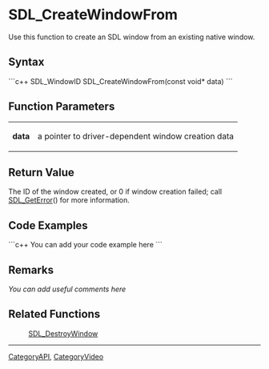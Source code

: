 <!-- pragma section-numbers off -->
<!-- pragma disable-camelcase -->

= SDL_CreateWindowFrom =
Use this function to create an SDL window from an existing native window.


== Syntax ==
```c++
SDL_WindowID SDL_CreateWindowFrom(const void* data)
```

== Function Parameters ==
{|
|'''data'''
|a pointer to driver-dependent window creation data
|}

== Return Value ==
The ID of the window created, or 0 if window creation failed; call [[SDL_GetError]]() for more information.

== Code Examples ==
```c++
You can add your code example here
```

== Remarks ==
''You can add useful comments here''

== Related Functions ==
:[[SDL_DestroyWindow]]

----
[[CategoryAPI]], [[CategoryVideo]]
